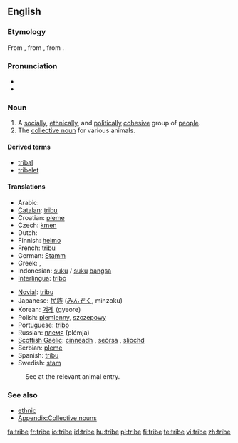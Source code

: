 ==English==

===Etymology===
From {{ME.}}, from {{OF.}} {{term|tribu|lang=fro}}, from {{L.}} {{term|tribus|lang=la}}.

===Pronunciation===
* {{audio|en-us-tribe.ogg|Audio (US)}}
* {{rhymes|aɪb}}

===Noun===
{{en-noun}}

# A [[social]]ly, [[ethnical]]ly, and [[political]]ly [[cohesive]] group of [[people]].
# The [[collective noun]] for various animals.

====Derived terms====
* [[tribal]]
* [[tribelet]]

====Translations====
{{trans-top|group of people}}
*Arabic: {{ARchar|[[قبيلة]]}} {{f}}
*[[Catalan]]: [[tribu]] {{f}}
*Croatian: [[pleme]] {{n}}
*Czech: [[kmen]] {{m}}
*Dutch: {{t|nl|stam|m}}
*Finnish: [[heimo]]
*French: [[tribu]] {{f}}
*German: [[Stamm]] {{m}}
*Greek: {{t+|el|φύλο|n}}, {{t+|el|φυλή|f}}
*Indonesian: [[suku]] / [[suku]] [[bangsa]]
*[[Interlingua]]: [[tribo]]
{{trans-mid}}
*[[Novial]]: [[tribu]]
*Japanese: [[民族]] ([[みんぞく]], minzoku)
*Korean: [[겨레]] (gyeore)
*Polish: [[plemienny]], [[szczepowy]]
*Portuguese: [[tribo]] {{f}}
*Russian: [[племя]] (plémja) {{n}}
*[[Scottish Gaelic]]: [[cinneadh]] {{m}}, [[seòrsa]] {{m}}, [[sliochd]] {{m}}
*Serbian: [[pleme]] {{n}}
*Spanish: [[tribu]] {{f}}
*Swedish: [[stam]]
{{trans-bottom}}

{{trans-top|collective noun}}
:See at the relevant animal entry.
{{trans-bottom}}

===See also===
* [[ethnic]]
* [[Appendix:Collective nouns nouns-T|Appendix:Collective nouns]]

[[fa:tribe]]
[[fr:tribe]]
[[io:tribe]]
[[id:tribe]]
[[hu:tribe]]
[[pl:tribe]]
[[fi:tribe]]
[[te:tribe]]
[[vi:tribe]]
[[zh:tribe]]